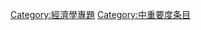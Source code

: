 {{catmore1|[[Wikipedia:经济学专题|Wikipedia:经济学专题]]}}
{{Articles by Importance|topic=经济学|project=经济学|format=toc}}
{{Wikipedia category}}
{{emptycat}}

[[Category:經濟學專題|Category:經濟學專題]]
[[Category:中重要度条目|Category:中重要度条目]]